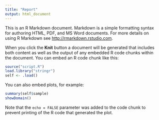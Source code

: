 ```yaml
---
title: "Report"
output: html_document
---
```


This is an R Markdown document. Markdown is a simple formatting syntax for authoring HTML, PDF, and MS Word documents. For more details on using R Markdown see <http://rmarkdown.rstudio.com>.

When you click the **Knit** button a document will be generated that includes both content as well as the output of any embedded R code chunks within the document. You can embed an R code chunk like this:

```r
source("script.R")
load.library("stringr")
self <- .load()
```

You can also embed plots, for example:

```r
summary(self$sample)
showDomain()
```

Note that the `echo = FALSE` parameter was added to the code chunk to prevent printing of the R code that generated the plot.

